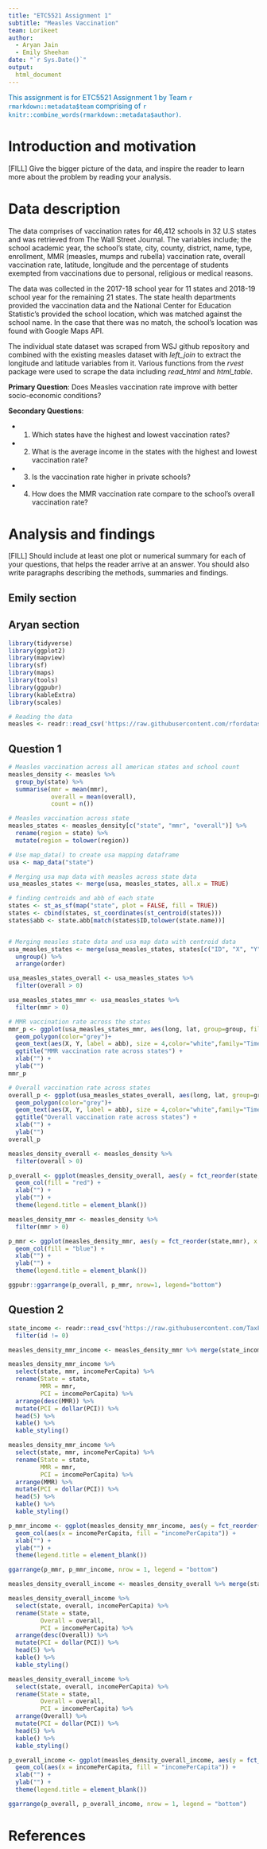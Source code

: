 ```yaml
---
title: "ETC5521 Assignment 1"
subtitle: "Measles Vaccination"
team: Lorikeet
author:
  - Aryan Jain
  - Emily Sheehan
date: "`r Sys.Date()`"
output: 
  html_document
---
```


[This assignment is for ETC5521 Assignment 1 by Team `r rmarkdown::metadata$team` comprising of `r knitr::combine_words(rmarkdown::metadata$author)`.]{style="color:#006DAE;"}


# Introduction and motivation

[FILL] Give the bigger picture of the data, and inspire the reader to learn more about the problem by reading your analysis. 

# Data description

The data comprises of vaccination rates for 46,412 schools in 32 U.S states and was retrieved from The Wall Street Journal. The variables include; the school academic year, the school's state, city, county, district, name, type, enrollment, MMR (measles, mumps and rubella) vaccination rate, overall vaccination rate, latitude, longitude and the percentage of students exempted from vaccinations due to personal, religious or medical reasons. 

The data was collected in the 2017-18 school year for 11 states and 2018-19 school year for the remaining 21 states. The state health departments provided the vaccination data and the National Center for Education Statistic's provided the school location, which was matched against the school name. In the case that there was no match, the school's location was found with Google Maps API. 

The individual state dataset was scraped from WSJ github repository and combined with the existing measles dataset with *left_join* to extract the longitude and latitude variables from it. Various functions from the *rvest* package were used to scrape the data including *read_html* and *html_table*.

**Primary Question**: Does Measles vaccination rate improve with better socio-economic conditions?

**Secondary Questions**:

- 1. Which states have the highest and lowest vaccination rates?
- 2. What is the average income in the states with the highest and lowest vaccination rate?
- 3. Is the vaccination rate higher in private schools?
- 4. How does the MMR vaccination rate compare to the school's overall vaccination rate?


# Analysis and findings

[FILL] Should include at least one plot or numerical summary for each of your questions, that helps the reader arrive at an answer. You should also write paragraphs describing the methods, summaries and findings. 

## Emily section

## Aryan section

```r
library(tidyverse)
library(ggplot2)
library(mapview)
library(sf)
library(maps)
library(tools)
library(ggpubr)
library(kableExtra)
library(scales)
```

```r
# Reading the data
measles <- readr::read_csv('https://raw.githubusercontent.com/rfordatascience/tidytuesday/master/data/2020/2020-02-25/measles.csv')
```

## Question 1

```r
# Measles vaccination across all american states and school count
measles_density <- measles %>%
  group_by(state) %>%
  summarise(mmr = mean(mmr),
            overall = mean(overall),
            count = n())

# Measles vaccination across state
measles_states <- measles_density[c("state", "mmr", "overall")] %>%
  rename(region = state) %>%
  mutate(region = tolower(region))

```

```r
# Use map_data() to create usa mapping dataframe
usa <- map_data("state")

# Merging usa map data with measles across state data
usa_measles_states <- merge(usa, measles_states, all.x = TRUE)

# finding centroids and abb of each state
states <- st_as_sf(map("state", plot = FALSE, fill = TRUE))
states <- cbind(states, st_coordinates(st_centroid(states)))
states$abb <- state.abb[match(states$ID,tolower(state.name))]


# Merging measles state data and usa map data with centroid data
usa_measles_states <- merge(usa_measles_states, states[c("ID", "X", "Y", "abb")], by.x = "region", by.y = "ID") %>%
  ungroup() %>%
  arrange(order)

usa_measles_states_overall <- usa_measles_states %>%
  filter(overall > 0)

usa_measles_states_mmr <- usa_measles_states %>%
  filter(mmr > 0)
```

```r
# MMR vaccination rate across the states
mmr_p <- ggplot(usa_measles_states_mmr, aes(long, lat, group=group, fill=mmr)) +
  geom_polygon(color="grey")+
  geom_text(aes(X, Y, label = abb), size = 4,color="white",family="Times") +
  ggtitle("MMR vaccination rate across states") +
  xlab("") +
  ylab("")
mmr_p
```

```r
# Overall vaccination rate across states
overall_p <- ggplot(usa_measles_states_overall, aes(long, lat, group=group, fill=overall)) +
  geom_polygon(color="grey")+
  geom_text(aes(X, Y, label = abb), size = 4,color="white",family="Times") +
  ggtitle("Overall vaccination rate across states") +
  xlab("") +
  ylab("")
overall_p
```

```r
measles_density_overall <- measles_density %>%
  filter(overall > 0)

p_overall <- ggplot(measles_density_overall, aes(y = fct_reorder(state,overall), x = overall, color = "Overall")) +
  geom_col(fill = "red") +
  xlab("") +
  ylab("") +
  theme(legend.title = element_blank())
```

```r
measles_density_mmr <- measles_density %>%
  filter(mmr > 0)

p_mmr <- ggplot(measles_density_mmr, aes(y = fct_reorder(state,mmr), x = mmr, color = "MMR")) +
  geom_col(fill = "blue") +
  xlab("") +
  ylab("") +
  theme(legend.title = element_blank())
```

```r
ggpubr::ggarrange(p_overall, p_mmr, nrow=1, legend="bottom")
```

## Question 2

```r
state_income <- readr::read_csv('https://raw.githubusercontent.com/TaxFoundation/facts-and-figures/master/42-income-per-capita-by-state.csv') %>%
  filter(id != 0)
```

```r
measles_density_mmr_income <- measles_density_mmr %>% merge(state_income[c("stateName", "incomePerCapita")], by.x = "state", by.y = "stateName")
```

```r
measles_density_mmr_income %>%
  select(state, mmr, incomePerCapita) %>%
  rename(State = state, 
         MMR = mmr, 
         PCI = incomePerCapita) %>%
  arrange(desc(MMR)) %>%
  mutate(PCI = dollar(PCI)) %>%
  head(5) %>%
  kable() %>%
  kable_styling()
```

```r
measles_density_mmr_income %>%
  select(state, mmr, incomePerCapita) %>%
  rename(State = state, 
         MMR = mmr, 
         PCI = incomePerCapita) %>%
  arrange(MMR) %>%
  mutate(PCI = dollar(PCI)) %>%
  head(5) %>%
  kable() %>%
  kable_styling()
```

```r
p_mmr_income <- ggplot(measles_density_mmr_income, aes(y = fct_reorder(state,mmr))) +
  geom_col(aes(x = incomePerCapita, fill = "incomePerCapita")) +
  xlab("") +
  ylab("") +
  theme(legend.title = element_blank())
```

```r
ggarrange(p_mmr, p_mmr_income, nrow = 1, legend = "bottom")
```

```r
measles_density_overall_income <- measles_density_overall %>% merge(state_income[c("stateName", "incomePerCapita")], by.x = "state", by.y = "stateName")
```

```r
measles_density_overall_income %>%
  select(state, overall, incomePerCapita) %>%
  rename(State = state, 
         Overall = overall, 
         PCI = incomePerCapita) %>%
  arrange(desc(Overall)) %>%
  mutate(PCI = dollar(PCI)) %>%
  head(5) %>%
  kable() %>%
  kable_styling()
```

```r
measles_density_overall_income %>%
  select(state, overall, incomePerCapita) %>%
  rename(State = state, 
         Overall = overall, 
         PCI = incomePerCapita) %>%
  arrange(Overall) %>%
  mutate(PCI = dollar(PCI)) %>%
  head(5) %>%
  kable() %>%
  kable_styling()
```

```r
p_overall_income <- ggplot(measles_density_overall_income, aes(y = fct_reorder(state,overall))) +
  geom_col(aes(x = incomePerCapita, fill = "incomePerCapita")) +
  xlab("") +
  ylab("") +
  theme(legend.title = element_blank())
```

```r
ggarrange(p_overall, p_overall_income, nrow = 1, legend = "bottom")
```

# References
